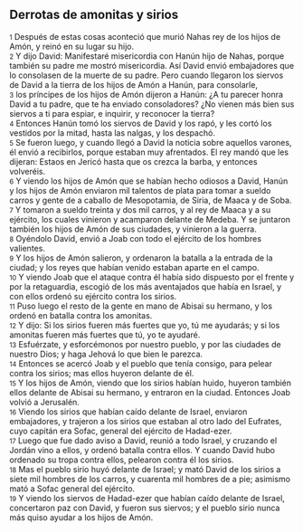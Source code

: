 == Derrotas de amonitas y sirios ==

{{anchor|1}} <small>1</small> Después de estas cosas aconteció que murió Nahas rey de los hijos de Amón, y reinó en su lugar su hijo.<br>
{{anchor|2}} <small>2</small> Y dijo David: Manifestaré misericordia con Hanún hijo de Nahas, porque también su padre me mostró misericordia. Así David envió embajadores que lo consolasen de la muerte de su padre. Pero cuando llegaron los siervos de David a la tierra de los hijos de Amón a Hanún, para consolarle,<br>
{{anchor|3}} <small>3</small> los príncipes de los hijos de Amón dijeron a Hanún: ¿A tu parecer honra David a tu padre, que te ha enviado consoladores? ¿No vienen más bien sus siervos a ti para espiar, e inquirir, y reconocer la tierra?<br>
{{anchor|4}} <small>4</small> Entonces Hanún tomó los siervos de David y los rapó, y les cortó los vestidos por la mitad, hasta las nalgas, y los despachó.<br>
{{anchor|5}} <small>5</small> Se fueron luego, y cuando llegó a David la noticia sobre aquellos varones, él envió a recibirlos, porque estaban muy afrentados. El rey mandó que les dijeran: Estaos en Jericó hasta que os crezca la barba, y entonces volveréis.<br>
{{anchor|6}} <small>6</small> Y viendo los hijos de Amón que se habían hecho odiosos a David, Hanún y los hijos de Amón enviaron mil talentos de plata   para tomar a sueldo carros y gente de a caballo de Mesopotamia, de Siria, de Maaca y de Soba.<br>
{{anchor|7}} <small>7</small> Y tomaron a sueldo treinta y dos mil carros, y al rey de Maaca y a su ejército, los cuales vinieron y acamparon delante de Medeba. Y se juntaron también los hijos de Amón de sus ciudades, y vinieron a la guerra.<br>
{{anchor|8}} <small>8</small> Oyéndolo David, envió a Joab con todo el ejército de los hombres valientes.<br>
{{anchor|9}} <small>9</small> Y los hijos de Amón salieron, y ordenaron la batalla a la entrada de la ciudad; y los reyes que habían venido estaban aparte en el campo.<br>
{{anchor|10}} <small>10</small> Y viendo Joab que el ataque contra él había sido dispuesto por el frente y por la retaguardia, escogió de los más aventajados que había en Israel, y con ellos ordenó su ejército contra los sirios.<br>
{{anchor|11}} <small>11</small> Puso luego el resto de la gente en mano de Abisai su hermano, y los ordenó en batalla contra los amonitas.<br>
{{anchor|12}} <small>12</small> Y dijo: Si los sirios fueren más fuertes que yo, tú me ayudarás; y si los amonitas fueren más fuertes que tú, yo te ayudaré.<br>
{{anchor|13}} <small>13</small> Esfuérzate, y esforcémonos por nuestro pueblo, y por las ciudades de nuestro Dios; y haga Jehová lo que bien le parezca.<br>
{{anchor|14}} <small>14</small> Entonces se acercó Joab y el pueblo que tenía consigo, para pelear contra los sirios; mas ellos huyeron delante de él.<br>
{{anchor|15}} <small>15</small> Y los hijos de Amón, viendo que los sirios habían huido, huyeron también ellos delante de Abisai su hermano, y entraron en la ciudad. Entonces Joab volvió a Jerusalén.<br>
{{anchor|16}} <small>16</small> Viendo los sirios que habían caído delante de Israel, enviaron embajadores, y trajeron a los sirios que estaban al otro lado del Eufrates, cuyo capitán era Sofac, general del ejército de Hadad-ezer.<br>
{{anchor|17}} <small>17</small> Luego que fue dado aviso a David, reunió a todo Israel, y cruzando el Jordán vino a ellos, y ordenó batalla contra ellos. Y cuando David hubo ordenado su tropa contra ellos, pelearon contra él los sirios.<br>
{{anchor|18}} <small>18</small> Mas el pueblo sirio huyó delante de Israel; y mató David de los sirios a siete mil hombres de los carros, y cuarenta mil hombres de a pie; asimismo mató a Sofac general del ejército.<br>
{{anchor|19}} <small>19</small> Y viendo los siervos de Hadad-ezer que habían caído delante de Israel, concertaron paz con David, y fueron sus siervos; y el pueblo sirio nunca más quiso ayudar a los hijos de Amón.<br>
